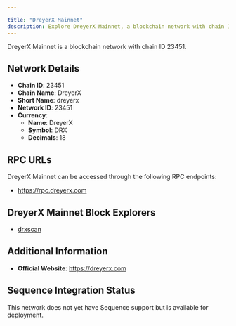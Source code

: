 ```yaml
---

title: "DreyerX Mainnet"
description: Explore DreyerX Mainnet, a blockchain network with chain ID 23451. Learn about its native currency, DreyerX, and how to interact with the network.
---
```




DreyerX Mainnet is a blockchain network with chain ID 23451.

## Network Details

- **Chain ID**: 23451
- **Chain Name**: DreyerX
- **Short Name**: dreyerx
- **Network ID**: 23451
- **Currency**: 
  - **Name**: DreyerX
  - **Symbol**: DRX
  - **Decimals**: 18

## RPC URLs

DreyerX Mainnet can be accessed through the following RPC endpoints:

- https://rpc.dreyerx.com

## DreyerX Mainnet Block Explorers

- [drxscan](https://scan.dreyerx.com)

## Additional Information

- **Official Website**: https://dreyerx.com

## Sequence Integration Status

This network does not yet have Sequence support but is available for deployment.

